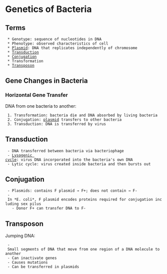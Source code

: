 = Genetics of Bacteria =

== Terms ==
  * Genotype: sequence of nucleotides in DNA
  * Phenotype: observed characteristics of cell
  * [[../../topics/plasmid|Plasmid]]: DNA that replicates independently of chromosome
  * [[../../topics/transduction|Transduction]]
  * [[../../topics/conjugation|Conjugation]]
  * Transformation
  * [[../../topics/transposon|Transposon]]

== Gene Changes in Bacteria ==

=== Horizontal Gene Transfer ===
DNA from one bacteria to another:  
  1. Transformation: bacteria die and DNA absorbed by living bacteria  
  2. Conjugation: [[../../topics/plasmid|plasmid]] transfers to other bacteria  
  3. Transduction: DNA is transferred by virus

== Transduction ==
  - DNA transferred between bacteria via bacteriophage  
  - [[../../topics/lysogenic cycle|Lysogenic cycle]]: virus DNA incorporated into the bacteria's own DNA  
  - Lytic cycle: virus created inside bacteria and then bursts out

== Conjugation ==
  - Plasmids: contains F plasmid → F+; does not contain → F-  
  - In *E. coli*, F plasmid encodes proteins required for conjugation including sex pilus
    - Donor F+ can transfer DNA to F-

== Transposon ==
Jumping DNA:  
  - Small segments of DNA that move from one region of a DNA molecule to another  
  - Can inactivate genes  
  - Causes mutations  
  - Can be transferred in plasmids

